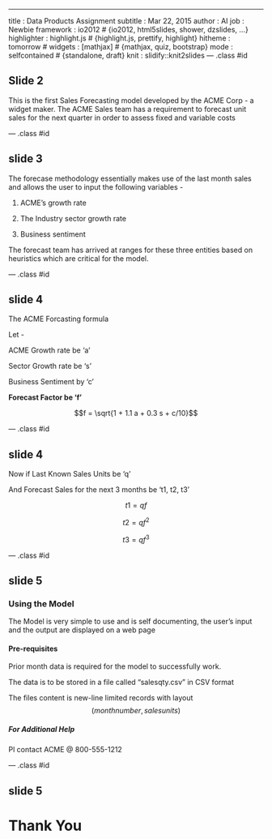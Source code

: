 ---
title       : Data Products Assignment
subtitle    : Mar 22, 2015
author      : AI
job         : Newbie
framework   : io2012        # {io2012, html5slides, shower, dzslides, ...}
highlighter : highlight.js  # {highlight.js, prettify, highlight}
hitheme     : tomorrow      # 
widgets     : [mathjax]            # {mathjax, quiz, bootstrap}
mode        : selfcontained # {standalone, draft}
knit        : slidify::knit2slides
--- .class #id 

## Slide 2

This is the first Sales Forecasting model developed by the ACME Corp - a widget maker.
The ACME Sales team has a requirement to forecast unit sales for the next quarter in order to assess fixed and variable costs

--- .class #id 

## slide 3

The forecase methodology essentially makes use of the last month sales and allows the user to input the following variables -

1. ACME's growth rate<p>
2. The Industry sector growth rate<p>
3. Business sentiment<p>

The forecast team has arrived at ranges for these three entities based on heuristics which are critical for the model.

--- .class #id 

## slide 4

The ACME Forcasting formula

Let -<p>
ACME Growth rate be 'a'<p>
Sector Growth rate be 's'<p>
Business Sentiment by 'c'<p>
<b>Forecast Factor be 'f'</b><p>

$$f = \sqrt{1 + 1.1 a + 0.3 s + c/10}$$

--- .class #id 

## slide 4

Now if 
Last Known Sales Units be 'q'<p>
And Forecast Sales for the next 3 months be 't1, t2, t3'<p>

$$t1 = q f$$<p>

$$t2 = q f^2$$<p>

$$t3 = q f^3$$<p>

--- .class #id 

## slide 5

<h3> Using the Model</h3>
The Model is very simple to use and is self documenting, the user's input and the output are displayed on a web page<p>

<h4> Pre-requisites </h4>
Prior month data is required for the model to successfully work.<p>
The data is to be stored in a file called "salesqty.csv" in CSV format <p>
The files content is new-line limited records with layout $$(month number, sales units)$$

<h5>For Additional Help</h5>
Pl contact ACME @ 800-555-1212

--- .class #id 

## slide 5

<h1> Thank You </h1>
